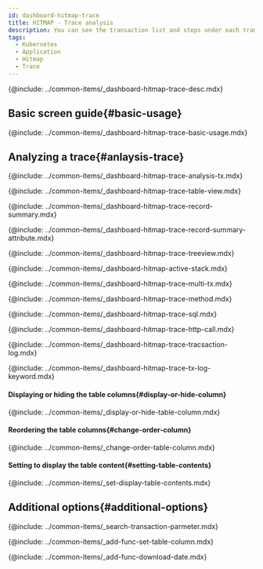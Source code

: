 ```yaml
---
id: dashboard-hitmap-trace
title: HITMAP - Trace analysis
description: You can see the transaction list and steps under each transaction at once by opening the trace analysis window through the Hitmap widget.
tags:
  - Kubernetes
  - Application
  - Hitmap
  - Trace
---
```


<!-- Overview-->

{@include: ../common-items/_dashboard-hitmap-trace-desc.mdx}

## Basic screen guide{#basic-usage}

{@include: ../common-items/_dashboard-hitmap-trace-basic-usage.mdx} 

## Analyzing a trace{#anlaysis-trace}

{@include: ../common-items/_dashboard-hitmap-trace-analysis-tx.mdx} 

<!--### 테이블 뷰-->

{@include: ../common-items/_dashboard-hitmap-trace-table-view.mdx}

<!--### 레코드 요약-->

{@include: ../common-items/_dashboard-hitmap-trace-record-summary.mdx} 

{@include: ../common-items/_dashboard-hitmap-trace-record-summary-attribute.mdx} 

<!--### 트리뷰-->

{@include: ../common-items/_dashboard-hitmap-trace-treeview.mdx}  

<!--### 액티브 스택-->

{@include: ../common-items/_dashboard-hitmap-active-stack.mdx} 

<!--### 멀티 트랜잭션-->

{@include: ../common-items/_dashboard-hitmap-trace-multi-tx.mdx} 

<!--### 메소드 요약-->

{@include: ../common-items/_dashboard-hitmap-trace-method.mdx} 

<!--### SQL 요약-->

{@include: ../common-items/_dashboard-hitmap-trace-sql.mdx}

<!--### HTTP Call 요약-->

{@include: ../common-items/_dashboard-hitmap-trace-http-call.mdx}

<!--### 트랜잭션 로그-->

{@include: ../common-items/_dashboard-hitmap-trace-tracsaction-log.mdx}  

<!--#### 키워드 하이라이트 설정하기, 삭제-->

{@include: ../common-items/_dashboard-hitmap-trace-tx-log-keyword.mdx}

#### Displaying or hiding the table columns{#display-or-hide-column}

{@include: ../common-items/_display-or-hide-table-column.mdx} 

#### Reordering the table columns{#change-order-column}

{@include: ../common-items/_change-order-table-column.mdx} 

#### Setting to display the table content{#setting-table-contents}

{@include: ../common-items/_set-display-table-contents.mdx} 

## Additional options{#additional-options}

<!--### 트랜잭션 파라미터 조회-->

{@include: ../common-items/_search-transaction-parmeter.mdx}

<!--### 테이블 컬럼 설정하기 set-table-column-->

{@include: ../common-items/_add-func-set-table-column.mdx} 

<!--### 조회 데이터 다운로드-->

{@include: ../common-items/_add-func-download-date.mdx} 
